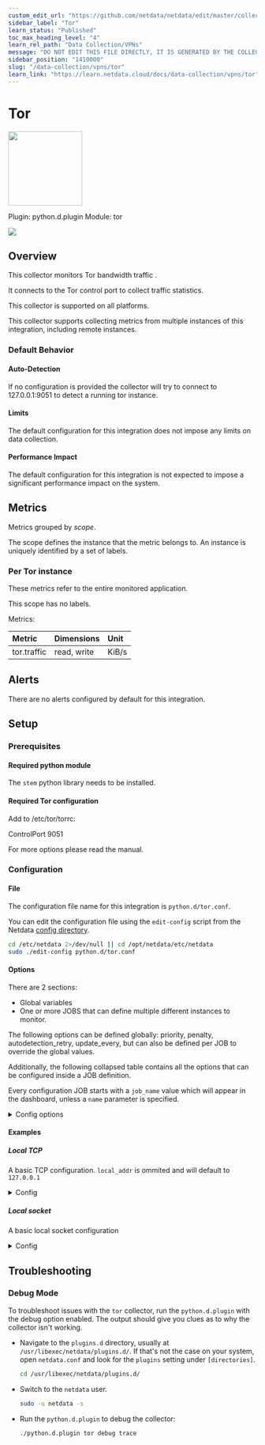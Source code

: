 ```yaml
---
custom_edit_url: "https://github.com/netdata/netdata/edit/master/collectors/python.d.plugin/tor/metadata.yaml"
sidebar_label: "Tor"
learn_status: "Published"
toc_max_heading_level: "4"
learn_rel_path: "Data Collection/VPNs"
message: "DO NOT EDIT THIS FILE DIRECTLY, IT IS GENERATED BY THE COLLECTOR'S metadata.yaml FILE"
sidebar_position: "1410000"
slug: "/data-collection/vpns/tor"
learn_link: "https://learn.netdata.cloud/docs/data-collection/vpns/tor"
---
```



# Tor


<img src="https://netdata.cloud/img/tor.svg" width="150"/>


Plugin: python.d.plugin
Module: tor

<img src="https://img.shields.io/badge/maintained%20by-Netdata-%2300ab44" />

## Overview

This collector monitors Tor bandwidth traffic .

It connects to the Tor control port to collect traffic statistics.

This collector is supported on all platforms.

This collector supports collecting metrics from multiple instances of this integration, including remote instances.


### Default Behavior

#### Auto-Detection

If no configuration is provided the collector will try to connect to 127.0.0.1:9051 to detect a running tor instance.

#### Limits

The default configuration for this integration does not impose any limits on data collection.

#### Performance Impact

The default configuration for this integration is not expected to impose a significant performance impact on the system.


## Metrics

Metrics grouped by *scope*.

The scope defines the instance that the metric belongs to. An instance is uniquely identified by a set of labels.



### Per Tor instance

These metrics refer to the entire monitored application.

This scope has no labels.

Metrics:

| Metric | Dimensions | Unit |
|:------|:----------|:----|
| tor.traffic | read, write | KiB/s |



## Alerts

There are no alerts configured by default for this integration.


## Setup

### Prerequisites

#### Required python module

The `stem` python library needs to be installed.


#### Required Tor configuration

Add to /etc/tor/torrc:

ControlPort 9051

For more options please read the manual.



### Configuration

#### File

The configuration file name for this integration is `python.d/tor.conf`.


You can edit the configuration file using the `edit-config` script from the
Netdata [config directory](/docs/configuring/configuration#the-netdata-config-directory).

```bash
cd /etc/netdata 2>/dev/null || cd /opt/netdata/etc/netdata
sudo ./edit-config python.d/tor.conf
```
#### Options

There are 2 sections:

* Global variables
* One or more JOBS that can define multiple different instances to monitor.

The following options can be defined globally: priority, penalty, autodetection_retry, update_every, but can also be defined per JOB to override the global values.

Additionally, the following collapsed table contains all the options that can be configured inside a JOB definition.

Every configuration JOB starts with a `job_name` value which will appear in the dashboard, unless a `name` parameter is specified.


<details><summary>Config options</summary>

| Name | Description | Default | Required |
|:----|:-----------|:-------|:--------:|
| update_every | Sets the default data collection frequency. | 5 | False |
| priority | Controls the order of charts at the netdata dashboard. | 60000 | False |
| autodetection_retry | Sets the job re-check interval in seconds. | 0 | False |
| penalty | Indicates whether to apply penalty to update_every in case of failures. | yes | False |
| name | Job name. This value will overwrite the `job_name` value. JOBS with the same name are mutually exclusive. Only one of them will be allowed running at any time. This allows autodetection to try several alternatives and pick the one that works. |  | False |
| control_addr | Tor control IP address | 127.0.0.1 | False |
| control_port | Tor control port. Can be either a tcp port, or a path to a socket file. | 9051 | False |
| password | Tor control password |  | False |

</details>

#### Examples

##### Local TCP

A basic TCP configuration. `local_addr` is ommited and will default to `127.0.0.1`

<details><summary>Config</summary>

```yaml
local_tcp:
 name: 'local'
 control_port: 9051
 password: <password> # if required

```
</details>

##### Local socket

A basic local socket configuration

<details><summary>Config</summary>

```yaml
local_socket:
 name: 'local'
 control_port: '/var/run/tor/control'
 password: <password> # if required

```
</details>



## Troubleshooting

### Debug Mode

To troubleshoot issues with the `tor` collector, run the `python.d.plugin` with the debug option enabled. The output
should give you clues as to why the collector isn't working.

- Navigate to the `plugins.d` directory, usually at `/usr/libexec/netdata/plugins.d/`. If that's not the case on
  your system, open `netdata.conf` and look for the `plugins` setting under `[directories]`.

  ```bash
  cd /usr/libexec/netdata/plugins.d/
  ```

- Switch to the `netdata` user.

  ```bash
  sudo -u netdata -s
  ```

- Run the `python.d.plugin` to debug the collector:

  ```bash
  ./python.d.plugin tor debug trace
  ```


